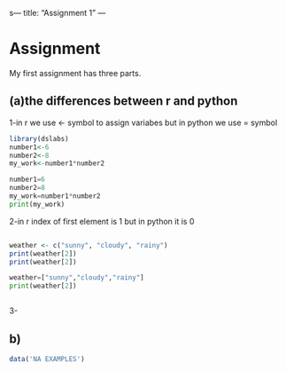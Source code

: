 s--- title: "Assignment 1" ---

# Assignment

My first assignment has three parts.

## (a)the differences between r and python

1-in r we use \<- symbol to assign variabes but in python we use = symbol

```r
library(dslabs)
number1<-6
number2<-8
my_work<-number1*number2
```

```python
number1=6
number2=8
my_work=number1*number2
print(my_work)

```

2-in r index of first element is 1 but in python it is 0

```         
```

```r

weather <- c("sunny", "cloudy", "rainy")
print(weather[2])
print(weather[2])
```

```python
weather=["sunny","cloudy","rainy"]
print(weather[2])
```

```         
```

3-

## b)

```r

data('NA EXAMPLES')


```
